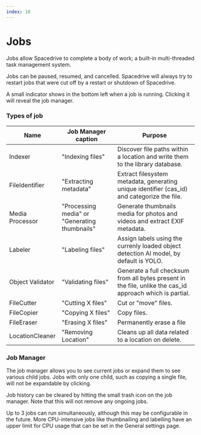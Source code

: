 ```yaml
---
index: 10
---
```


# Jobs

Jobs allow Spacedrive to complete a body of work; a built-in multi-threaded task management system.

Jobs can be paused, resumed, and cancelled. Spacedrive will always try to restart jobs that were cut off by a restart or shutdown of Spacedrive.

A small indicator shows in the bottom left when a job is running. Clicking it will reveal the job manager.

### Types of job

| Name             | Job Manager caption                           | Purpose                                                                                                   |
| ---------------- | --------------------------------------------- | --------------------------------------------------------------------------------------------------------- |
| Indexer          | "Indexing files"                              | Discover file paths within a location and write them to the library database.                             |
| FileIdentifier   | "Extracting metadata"                         | Extract filesystem metadata, generating unique identifier (cas_id) and categorize the file.               |
| Media Processor  | "Processing media" or "Generating thumbnails" | Generate thumbnails media for photos and videos and extract EXIF metadata.                                |
| Labeler          | "Labeling files"                              | Assign labels using the currenly loaded object detection AI model, by default is YOLO.                    |
| Object Validator | "Validating files"                            | Generate a full checksum from all bytes present in the file, unlike the cas_id approach which is partial. |
| FileCutter       | "Cutting X files"                             | Cut or "move" files.                                                                                      |
| FileCopier       | "Copying X files"                             | Copy files.                                                                                               |
| FileEraser       | "Erasing X files"                             | Permanently erase a file                                                                                  |
| LocationCleaner  | "Removing Location"                           | Cleans up all data related to a location on delete.                                                       |

### Job Manager

The job manager allows you to see current jobs or expand them to see various child jobs. Jobs with only one child, such as copying a single file, will not be expandable by clicking.

Job history can be cleared by hitting the small trash icon on the job manager. Note that this will not remove any ongoing jobs.

Up to 3 jobs can run simultaneously, although this may be configurable in the future. More CPU-intensive jobs like thumbnailing and labelling have an upper limit for CPU usage that can be set in the General settings page.
